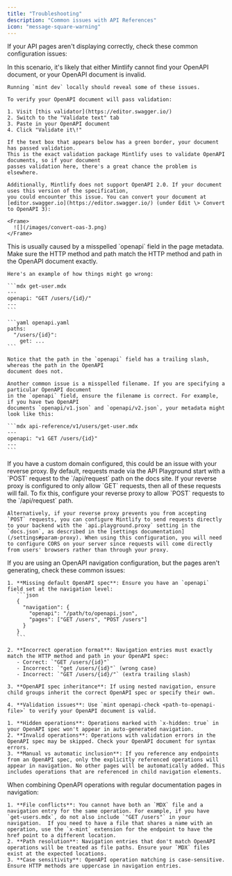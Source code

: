 ```yaml
---
title: "Troubleshooting"
description: "Common issues with API References"
icon: "message-square-warning"
---
```


If your API pages aren't displaying correctly, check these common configuration issues:

<AccordionGroup>
  <Accordion title="All of my OpenAPI pages are completely blank">
    In this scenario, it's likely that either Mintlify cannot find your OpenAPI document,
    or your OpenAPI document is invalid.

    Running `mint dev` locally should reveal some of these issues.

    To verify your OpenAPI document will pass validation:

    1. Visit [this validator](https://editor.swagger.io/)
    2. Switch to the "Validate text" tab
    3. Paste in your OpenAPI document
    4. Click "Validate it\!"

    If the text box that appears below has a green border, your document has passed validation.
    This is the exact validation package Mintlify uses to validate OpenAPI documents, so if your document
    passes validation here, there's a great chance the problem is elsewhere.

    Additionally, Mintlify does not support OpenAPI 2.0. If your document uses this version of the specification,
    you could encounter this issue. You can convert your document at [editor.swagger.io](https://editor.swagger.io/) (under Edit \> Convert to OpenAPI 3):

    <Frame>
      ![](/images/convert-oas-3.png)
    </Frame>
  </Accordion>
  <Accordion title="One of my OpenAPI pages is completely blank">
    This is usually caused by a misspelled `openapi` field in the page metadata. Make sure
    the HTTP method and path match the HTTP method and path in the OpenAPI document exactly.

    Here's an example of how things might go wrong:

    ```mdx get-user.mdx
    ---
    openapi: "GET /users/{id}/"
    ---
    ```

    ```yaml openapi.yaml
    paths:
      "/users/{id}":
        get: ...
    ```

    Notice that the path in the `openapi` field has a trailing slash, whereas the path in the OpenAPI
    document does not.

    Another common issue is a misspelled filename. If you are specifying a particular OpenAPI document
    in the `openapi` field, ensure the filename is correct. For example, if you have two OpenAPI
    documents `openapi/v1.json` and `openapi/v2.json`, your metadata might look like this:

    ```mdx api-reference/v1/users/get-user.mdx
    ---
    openapi: "v1 GET /users/{id}"
    ---
    ```
  </Accordion>
  <Accordion title="Requests from the API Playground don't work">
    If you have a custom domain configured, this could be an issue with your reverse proxy. By
    default, requests made via the API Playground start with a `POST` request to the
    `/api/request` path on the docs site. If your reverse proxy is configured to only allow `GET`
    requests, then all of these requests will fail. To fix this, configure your reverse proxy to
    allow `POST` requests to the `/api/request` path.

    Alternatively, if your reverse proxy prevents you from accepting `POST` requests, you can configure Mintlify to send requests directly to your backend with the `api.playground.proxy` setting in the `docs.json`, as described in the [settings documentation](/settings#param-proxy). When using this configuration, you will need to configure CORS on your server since requests will come directly from users' browsers rather than through your proxy.
  </Accordion>
  <Accordion title="OpenAPI navigation entries are not generating pages">
    If you are using an OpenAPI navigation configuration, but the pages aren't generating, check these common issues:

    1. **Missing default OpenAPI spec**: Ensure you have an `openapi` field set at the navigation level:
       ```json
       {
         "navigation": {
           "openapi": "/path/to/openapi.json",
           "pages": ["GET /users", "POST /users"]
         }
       }
       ```

    2. **Incorrect operation format**: Navigation entries must exactly match the HTTP method and path in your OpenAPI spec:
       - Correct: `"GET /users/{id}"`
       - Incorrect: `"get /users/{id}"` (wrong case)
       - Incorrect: `"GET /users/{id}/"` (extra trailing slash)

    3. **OpenAPI spec inheritance**: If using nested navigation, ensure child groups inherit the correct OpenAPI spec or specify their own.

    4. **Validation issues**: Use `mint openapi-check <path-to-openapi-file>` to verify your OpenAPI document is valid.
  </Accordion>
  <Accordion title="Some OpenAPI operations appear in navigation but others don't">

    1. **Hidden operations**: Operations marked with `x-hidden: true` in your OpenAPI spec won't appear in auto-generated navigation.
    2. **Invalid operations**: Operations with validation errors in the OpenAPI spec may be skipped. Check your OpenAPI document for syntax errors.
    3. **Manual vs automatic inclusion**: If you reference any endpoints from an OpenAPI spec, only the explicitly referenced operations will appear in navigation. No other pages will be automatically added. This includes operations that are referenced in child navigation elements.
  </Accordion>
  <Accordion title="Mixed navigation (OpenAPI and MDX pages) not working correctly">
    When combining OpenAPI operations with regular documentation pages in navigation:

    1. **File conflicts**: You cannot have both an `MDX` file and a navigation entry for the same operation. For example, if you have `get-users.mdx`, do not also include `"GET /users"` in your navigation.  If you need to have a file that shares a name with an operation, use the `x-mint` extension for the endpoint to have the href point to a different location.
    2. **Path resolution**: Navigation entries that don't match OpenAPI operations will be treated as file paths. Ensure your `MDX` files exist at the expected locations.
    3. **Case sensitivity**: OpenAPI operation matching is case-sensitive. Ensure HTTP methods are uppercase in navigation entries.
  </Accordion>
</AccordionGroup>
